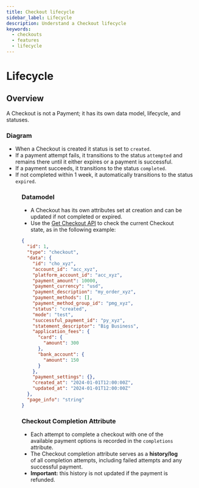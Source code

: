 ```yaml
---
title: Checkout lifecycle
sidebar_label: Lifecycle
description: Understand a Checkout lifecycle
keywords:
  - checkouts
  - features
  - lifecycle
---
```



# Lifecycle

## Overview

A Checkout is not a Payment; it has its own data model, lifecycle, and statuses.

### Diagram

- When a Checkout is created it status is set to `created`.
- If a payment attempt fails, it transitions to the status `attempted`
  and remains there until it either expires or a payment is successful.
- If a payment succeeds, it transitions to the status `completed`.
- If not completed within 1 week, it automatically transitions to the status `expired`.

<Figure
  caption="The Checkout states and transitions."
  alt="Checkout Statuses"
  src={CheckoutStatuses}
/>

### Datamodel

- A Checkout has its own attributes set at creation and can be updated if not completed or expired.
- Use the [Get Checkout API](https://docs.justifi.tech/api-spec#tag/Checkouts/operation/GetCheckout)
  to check the current Checkout state, as in the following example:

```json
{
  "id": 1,
  "type": "checkout",
  "data": {
    "id": "cho_xyz",
    "account_id": "acc_xyz",
    "platform_account_id": "acc_xyz",
    "payment_amount": 10000,
    "payment_currency": "usd",
    "payment_description": "my_order_xyz",
    "payment_methods": [],
    "payment_method_group_id": "pmg_xyz",
    "status": "created",
    "mode": "test",
    "successful_payment_id": "py_xyz",
    "statement_descriptor": "Big Business",
    "application_fees": {
      "card": {
        "amount": 300
      },
      "bank_account": {
        "amount": 150
      }
    },
    "payment_settings": {},
    "created_at": "2024-01-01T12:00:00Z",
    "updated_at": "2024-01-01T12:00:00Z"
  },
  "page_info": "string"
}
```

### Checkout Completion Attribute

- Each attempt to complete a checkout with one of the available payment options
  is recorded in the `completions` attribute.
- The Checkout completion attribute serves as a **history/log** of all completion attempts,
  including failed attempts and any successful payment.
- **Important:** this history is not updated if the payment is refunded.

